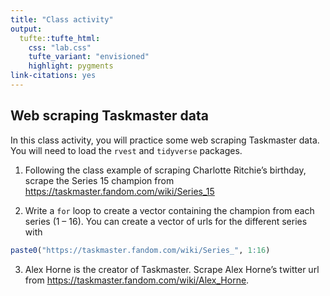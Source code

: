 ```yaml
---
title: "Class activity"
output: 
  tufte::tufte_html:
    css: "lab.css"
    tufte_variant: "envisioned"
    highlight: pygments
link-citations: yes
---
```


## Web scraping Taskmaster data

In this class activity, you will practice some web scraping Taskmaster data. You will need to load the `rvest` and `tidyverse` packages.

1. Following the class example of scraping Charlotte Ritchie's birthday, scrape the Series 15 champion from [https://taskmaster.fandom.com/wiki/Series_15](https://taskmaster.fandom.com/wiki/Series_15)

2. Write a `for` loop to create a vector containing the champion from each series (1 -- 16). You can create a vector of urls for the different series with

```r
paste0("https://taskmaster.fandom.com/wiki/Series_", 1:16)
```


3. Alex Horne is the creator of Taskmaster. Scrape Alex Horne's twitter url from [https://taskmaster.fandom.com/wiki/Alex_Horne](https://taskmaster.fandom.com/wiki/Alex_Horne).


